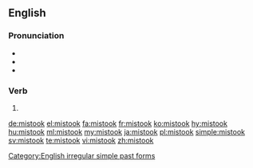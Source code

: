 ==English==

===Pronunciation===
* {{IPA|/mɪsˈtʊk/|lang=en}}
* {{audio|en-us-mistook.ogg|Audio (US)|lang=en}}
* {{rhymes|ʊk|lang=en}}

===Verb===
{{head|en}}

# {{en-simple past of|mistake}}

[[Category:English irregular simple past forms]]

[[de:mistook]]
[[el:mistook]]
[[fa:mistook]]
[[fr:mistook]]
[[ko:mistook]]
[[hy:mistook]]
[[hu:mistook]]
[[ml:mistook]]
[[my:mistook]]
[[ja:mistook]]
[[pl:mistook]]
[[simple:mistook]]
[[sv:mistook]]
[[te:mistook]]
[[vi:mistook]]
[[zh:mistook]]